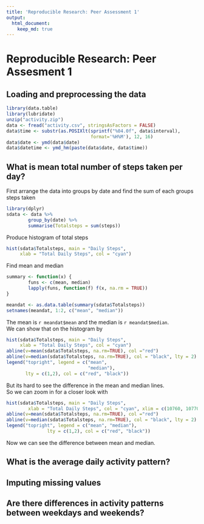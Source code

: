 ```yaml
---
title: 'Reproducible Research: Peer Assessment 1'
output:
  html_document:
    keep_md: true
---
```

# Reproducible Research: Peer Assesment 1


## Loading and preprocessing the data

```r
library(data.table)
library(lubridate)
unzip("activity.zip")
data <- fread("activity.csv", stringsAsFactors = FALSE)
data$time <- substr(as.POSIXlt(sprintf("%04.0f", data$interval), 
                               format='%H%M'), 12, 16)
data$date <- ymd(data$date)
data$datetime <- ymd_hm(paste(data$date, data$time))
```




## What is mean total number of steps taken per day?

First arrange the data into groups by date and find the sum of each groups steps taken

```r
library(dplyr)
sdata <- data %>%
        group_by(date) %>%
        summarise(Totalsteps = sum(steps))
```

Produce histogram of total steps    
     
```r
hist(sdata$Totalsteps, main = "Daily Steps",
     xlab = "Total Daily Steps", col = "cyan")
```

Find mean and median

```r
summary <- function(x) {
        funs <- c(mean, median)
        lapply(funs, function(f) f(x, na.rm = TRUE))
}

meandat <- as.data.table(summary(sdata$Totalsteps))
setnames(meandat, 1:2, c("mean", "median"))
```

The mean is `r meandat$mean` and the median is `r meandat$median`.  
We can show that on the histogram by

```r
hist(sdata$Totalsteps, main = "Daily Steps",
     xlab = "Total Daily Steps", col = "cyan")
abline(v=mean(sdata$Totalsteps, na.rm=TRUE), col ="red")
abline(v=median(sdata$Totalsteps, na.rm=TRUE), col = "black", lty = 2)
legend("topright", legend = c("mean",
                              "median"), 
       lty = c(1,2), col = c("red", "black"))

```

But its hard to see the difference in the mean and median lines.  
So we can zoom in for a closer look with

```r
hist(sdata$Totalsteps, main = "Daily Steps",
        xlab = "Total Daily Steps", col = "cyan", xlim = c(10760, 10770))
abline(v=mean(sdata$Totalsteps, na.rm=TRUE), col ="red")
abline(v=median(sdata$Totalsteps, na.rm=TRUE), col = "black", lty = 2)
legend("topright", legend = c("mean", "median"), 
               lty = c(1,2), col = c("red", "black"))
```

Now we can see the difference between mean and median.

## What is the average daily activity pattern?



## Imputing missing values



## Are there differences in activity patterns between weekdays and weekends?
